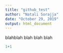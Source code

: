 ```yaml
---
title: "github_test"
author: "Natali Sorajja"
date: "October 29, 2019"
output: html_document
---
```



blahblah blah blah blah

```r
1+1

```

